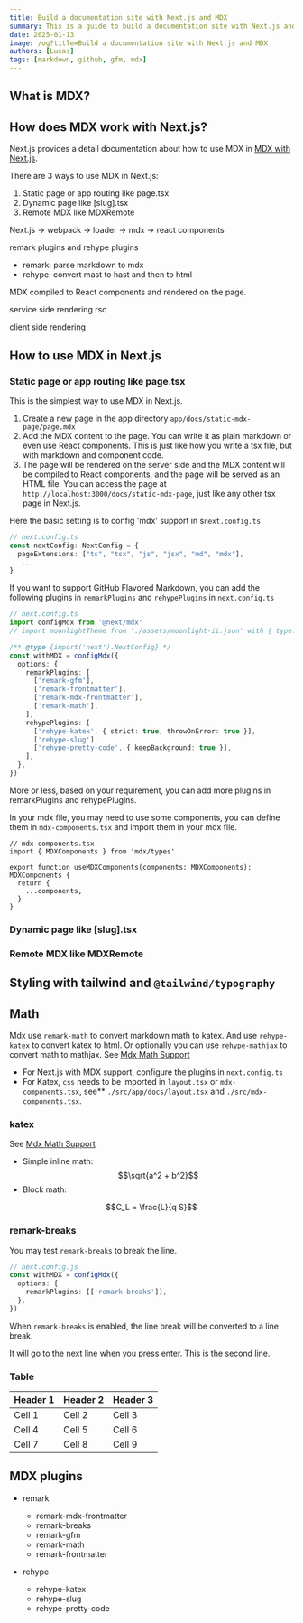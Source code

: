 ```yaml
---
title: Build a documentation site with Next.js and MDX
summary: This is a guide to build a documentation site with Next.js and MDX.
date: 2025-01-13
image: /og?title=Build a documentation site with Next.js and MDX
authors: [Lucas]
tags: [markdown, github, gfm, mdx]
---
```


## What is MDX?

## How does MDX work with Next.js?

Next.js provides a detail documentation about how to use MDX in [MDX with Next.js](https://nextjs.org/docs/app/building-your-application/configuring/mdx).

There are 3 ways to use MDX in Next.js:

1. Static page or app routing like page.tsx
2. Dynamic page like [slug].tsx
3. Remote MDX like MDXRemote

Next.js -> webpack -> loader -> mdx -> react components

remark plugins and rehype plugins

- remark: parse markdown to mdx
- rehype: convert mast to hast and then to html

MDX compiled to React components and rendered on the page.

service side rendering
rsc

client side rendering

## How to use MDX in Next.js

### Static page or app routing like page.tsx

This is the simplest way to use MDX in Next.js.

1. Create a new page in the app directory `app/docs/static-mdx-page/page.mdx`
2. Add the MDX content to the page. You can write it as plain markdown or even use React components. This is just like how you write a tsx file, but with markdown and component code.
3. The page will be rendered on the server side and the MDX content will be compiled to React components, and the page will be served as an HTML file.
   You can access the page at `http://localhost:3000/docs/static-mdx-page`, just like any other tsx page in Next.js.

Here the basic setting is to config 'mdx' support in s`next.config.ts`

```ts
// next.config.ts
const nextConfig: NextConfig = {
  pageExtensions: ["ts", "tsx", "js", "jsx", "md", "mdx"],
   ...
}
```

If you want to support GitHub Flavored Markdown, you can add the following plugins in `remarkPlugins` and `rehypePlugins` in `next.config.ts`

```ts
// next.config.ts
import configMdx from '@next/mdx'
// import moonlightTheme from './assets/moonlight-ii.json' with { type: 'json' };

/** @type {import('next').NextConfig} */
const withMDX = configMdx({
  options: {
    remarkPlugins: [
      ['remark-gfm'],
      ['remark-frontmatter'],
      ['remark-mdx-frontmatter'],
      ['remark-math'],
    ],
    rehypePlugins: [
      ['rehype-katex', { strict: true, throwOnError: true }],
      ['rehype-slug'],
      ['rehype-pretty-code', { keepBackground: true }],
    ],
  },
})
```

More or less, based on your requirement, you can add more plugins in remarkPlugins and rehypePlugins.

In your mdx file, you may need to use some components, you can define them in `mdx-components.tsx` and import them in your mdx file.

```tsx
// mdx-components.tsx
import { MDXComponents } from 'mdx/types'

export function useMDXComponents(components: MDXComponents): MDXComponents {
  return {
    ...components,
  }
}
```

### Dynamic page like [slug].tsx

### Remote MDX like MDXRemote

## Styling with tailwind and `@tailwind/typography`

## Math

Mdx use `remark-math` to convert markdown math to katex. And use `rehype-katex` to convert katex to html. Or optionally you can use `rehype-mathjax` to convert math to mathjax. See [Mdx Math Support](https://mdxjs.com/guides/math/)

- For Next.js with MDX support, configure the plugins in `next.config.ts`
- For Katex, `css` needs to be imported in `layout.tsx` or `mdx-components.tsx`, see\*\* `./src/app/docs/layout.tsx` and `./src/mdx-components.tsx`.

### katex

See [Mdx Math Support](https://mdxjs.com/guides/math/)

- Simple inline math: $$\sqrt{a^2 + b^2}$$
- Block math:

```math
C_L = \frac{L}{q S}
```

### remark-breaks

You may test `remark-breaks` to break the line.

```ts
// next.config.js
const withMDX = configMdx({
  options: {
    remarkPlugins: [['remark-breaks']],
  },
})
```

When `remark-breaks` is enabled, the line break will be converted to a line break.

It will go to the next line when you press enter.
This is the second line.

### Table

| Header 1 | Header 2 | Header 3 |
| -------- | -------- | -------- |
| Cell 1   | Cell 2   | Cell 3   |
| Cell 4   | Cell 5   | Cell 6   |
| Cell 7   | Cell 8   | Cell 9   |

## MDX plugins

- remark

  - remark-mdx-frontmatter
  - remark-breaks
  - remark-gfm
  - remark-math
  - remark-frontmatter

- rehype
  - rehype-katex
  - rehype-slug
  - rehype-pretty-code
